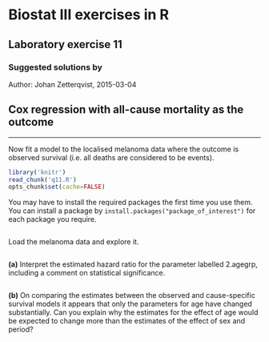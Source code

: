 Biostat III exercises in R
===========
Laboratory exercise 11
-----------

### Suggested solutions by
Author: Johan Zetterqvist, 2015-03-04 <br/>


## Cox regression with all-cause mortality as the outcome

-----------

Now fit a model to the localised melanoma data where the outcome is observed survival (i.e. all deaths are considered to be events).

```r
library('knitr')
read_chunk('q11.R')
opts_chunk$set(cache=FALSE)
```

You may have to install the required packages the first time you use them. You can install a package by `install.packages("package_of_interest")` for each package you require.

```r
```
Load the melanoma data and explore it.

```r
```

**(a)** Interpret the estimated hazard ratio for the parameter labelled 2.agegrp, including a comment on statistical significance.


```r
```

**(b)** On comparing the estimates between the observed and cause-specific survival models it appears that only the parameters for age have changed substantially. Can you explain why the estimates for the effect of age would be expected to change more than the estimates of the effect of sex and period?

```r
```

